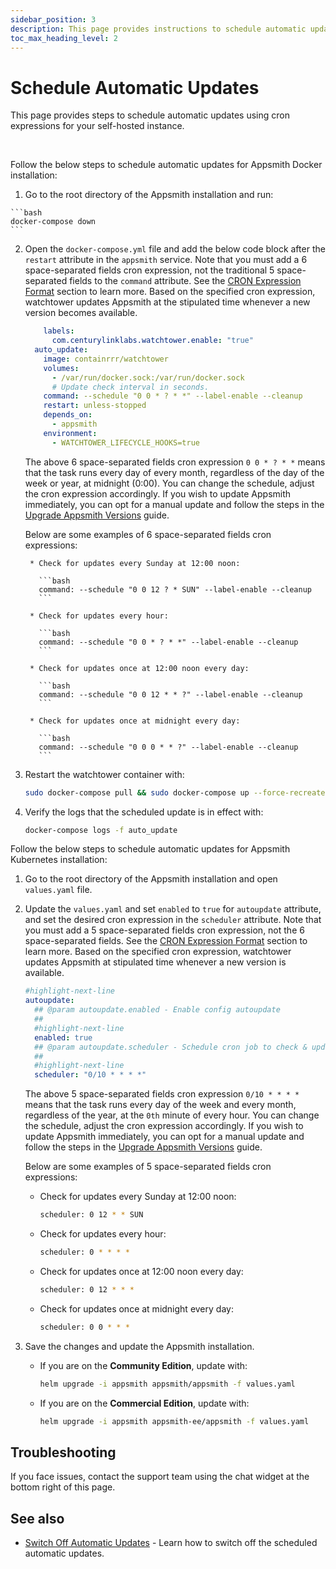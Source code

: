 ```yaml
---
sidebar_position: 3
description: This page provides instructions to schedule automatic updates for your Appsmith instance.
toc_max_heading_level: 2
---
```



# Schedule Automatic Updates 

This page provides steps to schedule automatic updates using cron expressions for your self-hosted instance.

<br/>

<Tabs queryString="current-platform">

<TabItem label="Docker" value="docker">

  Follow the below steps to schedule automatic updates for Appsmith Docker installation:

  1. Go to the root directory of the Appsmith installation and run:

    ```bash
    docker-compose down
    ```
  2. Open the `docker-compose.yml` file and add the below code block after the `restart` attribute in the `appsmith` service. Note that you must add a 6 space-separated fields cron expression, not the traditional 5 space-separated fields to the `command` attribute. See the [CRON Expression Format](https://pkg.go.dev/github.com/robfig/cron@v1.2.0#hdr-CRON_Expression_Format) section to learn more. Based on the specified cron expression, watchtower updates Appsmith at the stipulated time whenever a new version becomes available.

      ```yaml
          labels:
            com.centurylinklabs.watchtower.enable: "true"
        auto_update:
          image: containrrr/watchtower
          volumes:
            - /var/run/docker.sock:/var/run/docker.sock
            # Update check interval in seconds.
          command: --schedule "0 0 * ? * *" --label-enable --cleanup
          restart: unless-stopped
          depends_on:
            - appsmith
          environment:
            - WATCHTOWER_LIFECYCLE_HOOKS=true
      ```

      The above 6 space-separated fields cron expression `0 0 * ? * *` means that the task runs every day of every month, regardless of the day of the week or year, at midnight (0:00). You can change the schedule, adjust the cron expression accordingly. If you wish to update Appsmith immediately, you can opt for a manual update and follow the steps in the [Upgrade Appsmith Versions](/getting-started/setup/instance-management/update-appsmith/#update-on-docker) guide.
    
        Below are some examples of 6 space-separated fields cron expressions:

          * Check for updates every Sunday at 12:00 noon:

            ```bash
            command: --schedule "0 0 12 ? * SUN" --label-enable --cleanup
            ```

          * Check for updates every hour:

            ```bash
            command: --schedule "0 0 * ? * *" --label-enable --cleanup
            ```

          * Check for updates once at 12:00 noon every day:

            ```bash
            command: --schedule "0 0 12 * * ?" --label-enable --cleanup 
            ```

          * Check for updates once at midnight every day:

            ```bash
            command: --schedule "0 0 0 * * ?" --label-enable --cleanup 
            ```

3. Restart the watchtower container with:

    ```bash
    sudo docker-compose pull && sudo docker-compose up --force-recreate auto_update
    ```

4. Verify the logs that the scheduled update is in effect with:

    ```bash
    docker-compose logs -f auto_update
    ```
</TabItem>
<TabItem label="Kubernetes" value="kubernetes">

  Follow the below steps to schedule automatic updates for Appsmith Kubernetes installation:

  1. Go to the root directory of the Appsmith installation and open `values.yaml` file.
  2. Update the `values.yaml` and set `enabled` to `true` for `autoupdate` attribute, and set the desired cron expression in the `scheduler` attribute. Note that you must add a 5 space-separated fields cron expression, not the 6 space-separated fields. See the [CRON Expression Format](https://pkg.go.dev/github.com/gdgvda/cron#hdr-CRON_Expression_Format) section to learn more. Based on the specified cron expression, watchtower updates Appsmith at stipulated time whenever a new version is available.

      ```yaml
      #highlight-next-line
      autoupdate:
        ## @param autoupdate.enabled - Enable config autoupdate
        ##
        #highlight-next-line
        enabled: true
        ## @param autoupdate.scheduler - Schedule cron job to check & update Helm image
        ##
        #highlight-next-line
        scheduler: "0/10 * * * *"
      ```

      The above 5 space-separated fields cron expression `0/10 * * * *` means that the task runs every day of the week and every month, regardless of the year, at the `0th` minute of every hour. You can change the schedule, adjust the cron expression accordingly. If you wish to update Appsmith immediately, you can opt for a manual update and follow the steps in the [Upgrade Appsmith Versions](/getting-started/setup/instance-management/update-appsmith/#update-on-kubernetes) guide.
      
      Below are some examples of 5 space-separated fields cron expressions:
        * Check for updates every Sunday at 12:00 noon:

            ```bash
            scheduler: 0 12 * * SUN
            ```

        * Check for updates every hour:

            ```bash
            scheduler: 0 * * * *
            ```

        * Check for updates once at 12:00 noon every day:

            ```bash
            scheduler: 0 12 * * *
            ```

        * Check for updates once at midnight every day:

            ```bash
            scheduler: 0 0 * * * 
            ```

  3. Save the changes and update the Appsmith installation.
      * If you are on the **Community Edition**, update with:

          ```bash
          helm upgrade -i appsmith appsmith/appsmith -f values.yaml
          ```

      * If you are on the **Commercial Edition**, update with:

          ```bash
          helm upgrade -i appsmith appsmith-ee/appsmith -f values.yaml
          ```
</TabItem>
</Tabs>



## Troubleshooting

If you face issues, contact the support team using the chat widget at the bottom right of this page.

## See also

* [Switch Off Automatic Updates](/getting-started/setup/instance-management/switch-off-automatic-updates) - Learn how to switch off the scheduled automatic updates.